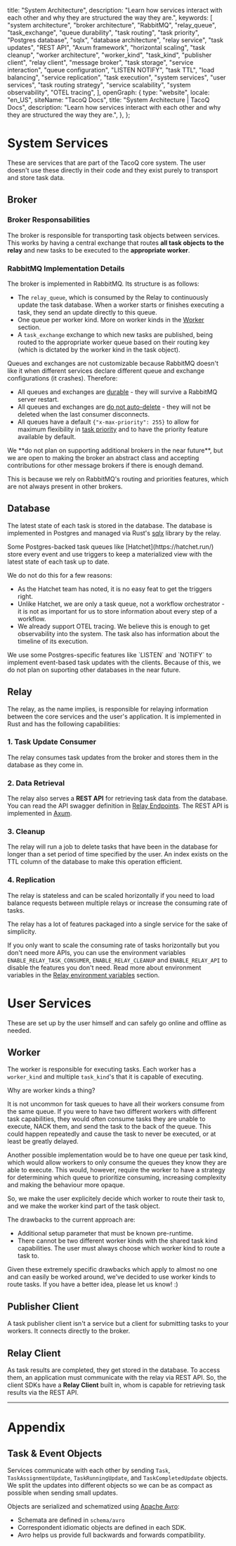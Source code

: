   title: "System Architecture",
  description:
    "Learn how services interact with each other and why they are structured the way they are.",
  keywords: [
    "system architecture",
    "broker architecture",
    "RabbitMQ",
    "relay_queue",
    "task_exchange",
    "queue durability",
    "task routing",
    "task priority",
    "Postgres database",
    "sqlx",
    "database architecture",
    "relay service",
    "task updates",
    "REST API",
    "Axum framework",
    "horizontal scaling",
    "task cleanup",
    "worker architecture",
    "worker_kind",
    "task_kind",
    "publisher client",
    "relay client",
    "message broker",
    "task storage",
    "service interaction",
    "queue configuration",
    "LISTEN NOTIFY",
    "task TTL",
    "load balancing",
    "service replication",
    "task execution",
    "system services",
    "user services",
    "task routing strategy",
    "service scalability",
    "system observability",
    "OTEL tracing",
  ],
  openGraph: {
    type: "website",
    locale: "en_US",
    siteName: "TacoQ Docs",
    title: "System Architecture | TacoQ Docs",
    description:
      "Learn how services interact with each other and why they are structured the way they are.",
  },
};

# System Services

These are services that are part of the TacoQ core system. The user doesn't
use these directly in their code and they exist purely to transport and store
task data.

## Broker

### Broker Responsabilities

The broker is responsible for transporting task objects between services. This
works by having a central exchange that routes **all task objects to the
relay** and new tasks to be executed to the **appropriate worker**.

### RabbitMQ Implementation Details

The broker is implemented in RabbitMQ. Its structure is as follows:

- The `relay_queue`, which is consumed by the Relay to continuously update the
  task database. When a worker starts or finishes executing a task, they send
  an update directly to this queue.
- One queue per worker kind. More on worker kinds in the
  [Worker](/technical-reference/system-architecture/#h2-worker) section.
- A `task_exchange` exchange to which new tasks are published, being routed to
  the appropriate worker queue based on their routing key (which is dictated
  by the worker kind in the task object).

Queues and exchanges are not customizable because RabbitMQ doesn't like it
when different services declare different queue and exchange configurations
(it crashes). Therefore:

- All queues and exchanges are [durable](https://www.rabbitmq.com/docs/queues#durability) -
  they will survive a RabbitMQ server restart.
- All queues and exchanges are [do not auto-delete](https://www.rabbitmq.com/docs/queues#properties) -
  they will not be deleted when the last consumer disconnects.
- All queues have a default `{"x-max-priority": 255}` to allow for maximum
  flexibility in [task priority](https://www.rabbitmq.com/docs/priority) and to
  have the priority feature available by default.

<Note>
  We **do not plan on supporting additional brokers in the near future**, 
  but we are open to making the broker an abstract class and accepting 
  contributions for other message brokers if there is enough demand.

This is because we rely on RabbitMQ's routing and priorities features, which
are not always present in other brokers.

</Note>

## Database

The latest state of each task is stored in the database. The database is
implemented in Postgres and managed via Rust's [sqlx](https://docs.rs/sqlx/latest/sqlx/)
library by the relay.

<Note>
  Some Postgres-backed task queues like [Hatchet](https://hatchet.run/) store 
  every event and use triggers to keep a materialized view with the latest state 
  of each task up to date.

We do not do this for a few reasons:

- As the Hatchet team has noted, it is no easy feat to get the triggers
  right.
- Unlike Hatchet, we are only a task queue, not a workflow orchestrator -
  it is not as important for us to store information about every step of a
  workflow.
- We already support OTEL tracing. We believe this is enough to get
  observability into the system. The task also has information about the
  timeline of its execution.

</Note>

<Note>
  We use some Postgres-specific features like `LISTEN` and `NOTIFY` to implement
  event-based task updates with the clients. Because of this, we do not plan on
  suporting other databases in the near future.
</Note>

## Relay

The relay, as the name implies, is responsible for relaying information
between the core services and the user's application. It is implemented in Rust
and has the following capabilities:

### 1. Task Update Consumer

The relay consumes task updates from the broker and stores them in the database as they come in.

### 2. Data Retrieval

The relay also serves a **REST API** for retrieving task data from the database.
You can read the API swagger definition in [Relay Endpoints](/technical-reference/relay-endpoints).
The REST API is implemented in [Axum](https://docs.rs/axum/latest/axum/).

### 3. Cleanup

The relay will run a job to delete tasks that have been in the database for
longer than a set period of time specified by the user. An index exists on the
TTL column of the database to make this operation efficient.

### 4. Replication

The relay is stateless and can be scaled horizontally if you need to
load balance requests between multiple relays or increase the consuming
rate of tasks.

<Tip>
  The relay has a lot of features packaged into a single service for the sake of simplicity.

If you only want to scale the consuming rate of tasks horizontally but you don't need more APIs,
you can use the environment variables `ENABLE_RELAY_TASK_CONSUMER`, `ENABLE_RELAY_CLEANUP` and
`ENABLE_RELAY_API` to disable the features you don't need. Read more about environment variables
in the [Relay environment variables](/technical-reference/relay-environment-variables) section.

</Tip>

# User Services

These are set up by the user himself and can safely go online and offline as
needed.

## Worker

The worker is responsible for executing tasks. Each worker has a `worker_kind`
and multiple `task_kind`'s that it is capable of executing.

<Note>
  Why are worker kinds a thing?

It is not uncommon for task queues to have all their workers consume from the
same queue. If you were to have two different workers with different task
capabilities, they would often consume tasks they are unable to execute, NACK
them, and send the task to the back of the queue. This could happen repeatedly
and cause the task to never be executed, or at least be greatly delayed.

Another possible implementation would be to have one queue per task kind, which
would allow workers to only consume the queues they know they are able to
execute. This would, however, require the worker to have a strategy for
determining which queue to prioritize consuming, increasing complexity and making
the behaviour more opaque.

So, we make the user explicitely decide which worker to route their task to,
and we make the worker kind part of the task object.

The drawbacks to the current approach are:

- Additional setup parameter that must be known pre-runtime.
- There cannot be two different worker kinds with the shared task kind
  capabilities. The user must always choose which worker kind to route a task to.

Given these extremely specific drawbacks which apply to almost no one and can
easily be worked around, we've decided to use worker kinds to route tasks. If
you have a better idea, please let us know! :)

</Note>

## Publisher Client

A task publisher client isn't a service but a client for submitting tasks to your
workers. It connects directly to the broker.

## Relay Client

As task results are completed, they get stored in the database. To access them,
an application must communicate with the relay via REST API. So, the client SDKs
have a **Relay Client** built in, whom is capable for retrieving task results via
the REST API.

---

# Appendix

## Task & Event Objects

Services communicate with each other by sending `Task`, `TaskAssignmentUpdate`,
`TaskRunningUpdate`, and `TaskCompletedUpdate` objects. We split the updates
into different objects so we can be as compact as possible when sending small
updates.

Objects are serialized and schematized using [Apache Avro](https://avro.apache.org/):

- Schemata are defined in `schema/avro`
- Correspondent idiomatic objects are defined in each SDK.
- Avro helps us provide full backwards and forwards compatibility.
